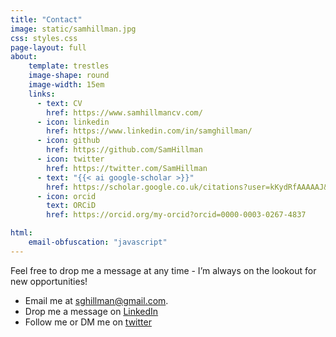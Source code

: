 ```yaml
---
title: "Contact"
image: static/samhillman.jpg
css: styles.css
page-layout: full
about:
    template: trestles
    image-shape: round
    image-width: 15em
    links:
      - text: CV
        href: https://www.samhillmancv.com/
      - icon: linkedin
        href: https://www.linkedin.com/in/samghillman/
      - icon: github
        href: https://github.com/SamHillman
      - icon: twitter
        href: https://twitter.com/SamHillman
      - text: "{{< ai google-scholar >}}"      
        href: https://scholar.google.co.uk/citations?user=kKydRfAAAAAJ&hl=en
      - icon: orcid
        text: ORCiD
        href: https://orcid.org/my-orcid?orcid=0000-0003-0267-4837

html: 
    email-obfuscation: "javascript"
---
```


Feel free to drop me a message at any time - I'm always on the lookout for new opportunities!

- Email me at [sghillman@gmail.com](mailto:sghillman@gmail.com).
- Drop me a message on [LinkedIn](https://www.linkedin.com/in/samghillman/)
- Follow me or DM me on [twitter](https://twitter.com/SamHillman)

